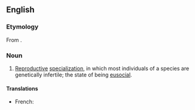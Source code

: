==English==

===Etymology===
From {{suffix|en|eusocial|ity}}.

===Noun===
{{en-noun|-}}
{{wikipedia}}

# {{lb|en|biology}} [[reproductive|Reproductive]] [[specialization]], in which most individuals of a species are genetically infertile; the state of being [[eusocial]].

====Translations====
{{trans-top|state of being eusocial}}
* French: {{t+|fr|eusocialité|f}}
{{trans-mid}}
{{trans-bottom}}